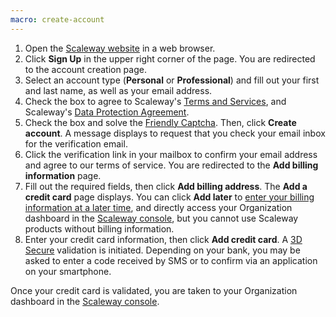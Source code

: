 ```yaml
---
macro: create-account
---
```

1. Open the [Scaleway website](https://www.scaleway.com/en/) in a web browser.
2. Click **Sign Up** in the upper right corner of the page. You are redirected to the account creation page.
3. Select an account type (**Personal** or **Professional**) and fill out your first and last name, as well as your email address.
4. Check the box to agree to Scaleway's [Terms and Services](https://www.scaleway.com/en/contracts/), and Scaleway's [Data Protection Agreement](https://www.scaleway.com/en/contracts/).
5. Check the box and solve the [Friendly Captcha](https://friendlycaptcha.com/). Then, click **Create account**. A message displays to request that you check your email inbox for the verification email.
6. Click the verification link in your mailbox to confirm your email address and agree to our terms of service. You are redirected to the **Add billing information** page.
7. Fill out the required fields, then click **Add billing address**. The **Add a credit card** page displays.
    <Message type="important">
      You can click **Add later** to [enter your billing information at a later time](/console/billing/how-to/add-payment-method/), and directly access your Organization dashboard in the [Scaleway console](https://console.scaleway.com/organization), but you cannot use Scaleway products without billing information. 
    </Message>
8. Enter your credit card information, then click **Add credit card**. A [3D Secure](https://en.wikipedia.org/wiki/3-D_Secure) validation is initiated. 
    <Message type="note"> 
    Depending on your bank, you may be asked to enter a code received by SMS or to confirm via an application on your smartphone.
    </Message>

Once your credit card is validated, you are taken to your Organization dashboard in the [Scaleway console](https://console.scaleway.com/organization).